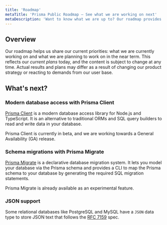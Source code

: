 ```yaml
---
title: 'Roadmap'
metaTitle: 'Prisma Public Roadmap – See what we are working on next'
metaDescription: 'Want to know what we are up to? Our roadmap provides an overview of our priorities and where we are planning to take Prisma next.'
---
```


## Overview

Our roadmap helps us share our current priorities: what we are currently working on and what we are planning to work on in the near term. This reflects our _current plans_ today, and the content is subject to change at any time. Actual results and plans may differ as a result of changing our product strategy or reacting to demands from our user base. 

## What's next?

### Modern database access with Prisma Client

[Prisma Client](../reference/tools-and-interfaces/prisma-client/api) is a modern database access library for Node.js and TypeScript. It is an alternative to traditional ORMs and SQL query builders to read and write data in your database.

Prisma Client is currently in beta, and we are working towards a General Availability (GA) release.

### Schema migrations with Prisma Migrate

[Prisma Migrate](../reference/tools-and-interfaces/prisma-migrate) is a declarative database migration system. It lets you model your database via the Prisma schema and provides a CLI to map the Prisma schema to your database by generating the required SQL migration statements.

Prisma Migrate is already available as an experimental feature.

### JSON support

Some relational databases like PostgreSQL and MySQL have a `JSON` data type to store JSON text that follows the [RFC 7159](https://tools.ietf.org/html/rfc7159) spec.
